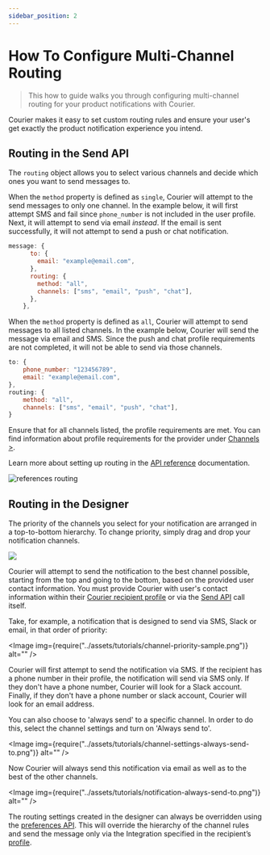 ```yaml
---
sidebar_position: 2
---
```



# How To Configure Multi-Channel Routing

> This how to guide walks you through configuring multi-channel routing for your product notifications with Courier.

Courier makes it easy to set custom routing rules and ensure your user's get exactly the product notification experience you intend.

## Routing in the Send API

The `routing` object allows you to select various channels and decide which ones you want to send messages to.

When the `method` property is defined as `single`, Courier will attempt to the send messages to only one channel. In the example below, it will first attempt SMS and fail since `phone_number` is not included in the user profile. Next, it will attempt to send via email _instead_. If the email is sent successfully, it will not attempt to send a push or chat notification.

```javascript
message: {
      to: {
        email: "example@email.com",
      },
      routing: {
        method: "all",
        channels: ["sms", "email", "push", "chat"],
      },
    },
```

When the `method` property is defined as `all`, Courier will attempt to send messages to all listed channels. In the example below, Courier will send the message via email and SMS. Since the push and chat profile requirements are not completed, it will not be able to send via those channels.

```javascript
to: {
    phone_number: "123456789",
    email: "example@email.com",
},
routing: {
    method: "all",
    channels: ["sms", "email", "push", "chat"],
}
```

Ensure that for all channels listed, the profile requirements are met. You can find information about profile requirements for the provider under [Channels >](https://www.courier.com/docs/platform/channels/).

Learn more about setting up routing in the [API reference](https://www.courier.com/docs/reference/send/message/0) documentation.

![references routing](https://user-images.githubusercontent.com/28051494/195457907-1c547277-a15a-4a81-ace2-c0138e2878f0.png)

## Routing in the Designer

The priority of the channels you select for your notification are arranged in a top-to-bottom hierarchy. To change priority, simply drag and drop your notification channels.

<GifWrapper width={714} height={378}>

![](../assets/tutorials/reorder-channel-priority.gif)

</GifWrapper>

Courier will attempt to send the notification to the best channel possible, starting from the top and going to the bottom, based on the provided user contact information. You must provide Courier with user's contact information within their [Courier recipient profile](../reference/profiles/intro.mdx) or via the [Send API](../reference/send/message.mdx) call itself.

Take, for example, a notification that is designed to send via SMS, Slack or email, in that order of priority:

<Image img={require("../assets/tutorials/channel-priority-sample.png")} alt="" />

Courier will first attempt to send the notification via SMS. If the recipient has a phone number in their profile, the notification will send via SMS only. If they don't have a phone number, Courier will look for a Slack account. Finally, if they don't have a phone number or slack account, Courier will look for an email address.

You can also choose to 'always send' to a specific channel. In order to do this, select the channel settings and turn on 'Always send to'.

<Image img={require("../assets/tutorials/channel-settings-always-send-to.png")} alt="" />

Now Courier will always send this notification via email as well as to the best of the other channels.

<Image img={require("../assets/tutorials/notification-always-send-to.png")} alt="" />

The routing settings created in the designer can always be overridden using the [preferences API](../reference/user-preferences/introduction.mdx). This will override the hierarchy of the channel rules and send the message only via the Integration specified in the recipient’s [profile](../reference/profiles/intro.mdx).
